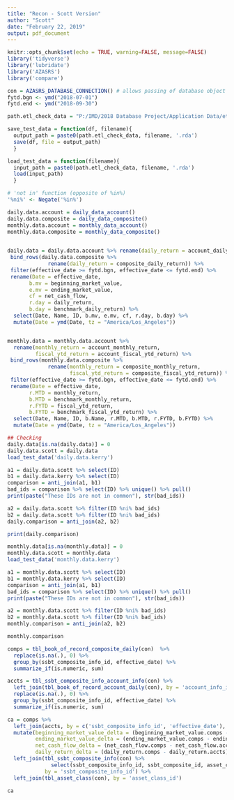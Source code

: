 ```yaml
---
title: "Recon - Scott Version"
author: "Scott"
date: "February 22, 2019"
output: pdf_document
---
```


```r
knitr::opts_chunk$set(echo = TRUE, warning=FALSE, message=FALSE)
library('tidyverse')
library('lubridate')
library('AZASRS')
library('compare')
```

```r
con = AZASRS_DATABASE_CONNECTION() # allows passing of database object for lazy querying
fytd.bgn <- ymd("2018-07-01")
fytd.end <- ymd("2018-09-30")

path.etl_check_data = "P:/IMD/2018 Database Project/Application Data/etl_check_data/"

save_test_data = function(df, filename){
  output_path = paste0(path.etl_check_data, filename, '.rda')
  save(df, file = output_path)
  }

load_test_data = function(filename){
  input_path = paste0(path.etl_check_data, filename, '.rda')
  load(input_path)
  }

# 'not in' function (opposite of %in%)
'%ni%' <- Negate('%in%')
```



```r
daily.data.account = daily_data_account()
daily.data.composite = daily_data_composite()
monthly.data.account = monthly_data_account()
monthly.data.composite = monthly_data_composite()
  

daily.data = daily.data.account %>% rename(daily_return = account_daily_return) %>%
 bind_rows(daily.data.composite %>% 
             rename(daily_return = composite_daily_return)) %>%
 filter(effective_date >= fytd.bgn, effective_date <= fytd.end) %>%
 rename(Date = effective_date,
       b.mv = beginning_market_value,
       e.mv = ending_market_value,
       cf = net_cash_flow,
       r.day = daily_return,
       b.day = benchmark_daily_return) %>%
  select(Date, Name, ID, b.mv, e.mv, cf, r.day, b.day) %>%
  mutate(Date = ymd(Date, tz = "America/Los_Angeles"))


monthly.data = monthly.data.account %>% 
  rename(monthly_return = account_monthly_return,
         fiscal_ytd_return = account_fiscal_ytd_return) %>%
 bind_rows(monthly.data.composite %>% 
             rename(monthly_return = composite_monthly_return,
                    fiscal_ytd_return = composite_fiscal_ytd_return)) %>%
 filter(effective_date >= fytd.bgn, effective_date <= fytd.end) %>%
 rename(Date = effective_date,
       r.MTD = monthly_return,
       b.MTD = benchmark_monthly_return,
       r.FYTD = fiscal_ytd_return,
       b.FYTD = benchmark_fiscal_ytd_return) %>%
  select(Date, Name, ID, b.Name, r.MTD, b.MTD, r.FYTD, b.FYTD) %>%
  mutate(Date = ymd(Date, tz = "America/Los_Angeles"))
```


```r
## Checking
daily.data[is.na(daily.data)] = 0
daily.data.scott = daily.data
load_test_data('daily.data.kerry')

a1 = daily.data.scott %>% select(ID)
b1 = daily.data.kerry %>% select(ID)
comparison = anti_join(a1, b1)
bad_ids = comparison %>% select(ID) %>% unique() %>% pull()
print(paste("These IDs are not in common"), str(bad_ids))

a2 = daily.data.scott %>% filter(ID %ni% bad_ids)
b2 = daily.data.scott %>% filter(ID %ni% bad_ids)
daily.comparison = anti_join(a2, b2)
```
```r
print(daily.comparison)
```


```r
monthly.data[is.na(monthly.data)] = 0
monthly.data.scott = monthly.data
load_test_data('monthly.data.kerry')

a1 = monthly.data.scott %>% select(ID)
b1 = monthly.data.kerry %>% select(ID)
comparison = anti_join(a1, b1)
bad_ids = comparison %>% select(ID) %>% unique() %>% pull()
print(paste("These IDs are not in common"), str(bad_ids))

a2 = monthly.data.scott %>% filter(ID %ni% bad_ids)
b2 = monthly.data.scott %>% filter(ID %ni% bad_ids)
monthly.comparison = anti_join(a2, b2)
```



```r
monthly.comparison
```



```r
comps = tbl_book_of_record_composite_daily(con)  %>%
  replace(is.na(.), 0) %>%
  group_by(ssbt_composite_info_id, effective_date) %>%
  summarize_if(is.numeric, sum)

accts = tbl_ssbt_composite_info_account_info(con) %>%
  left_join(tbl_book_of_record_account_daily(con), by = 'account_info_id') %>%
  replace(is.na(.), 0) %>%
  group_by(ssbt_composite_info_id, effective_date) %>%
  summarize_if(is.numeric, sum)

ca = comps %>%
  left_join(accts, by = c('ssbt_composite_info_id', 'effective_date'), suffix = c('.comps', '.accts')) %>%
  mutate(beginning_market_value_delta = (beginning_market_value.comps - beginning_market_value.accts),
         ending_market_value_delta = (ending_market_value.comps - ending_market_value.accts),
         net_cash_flow_delta = (net_cash_flow.comps - net_cash_flow.accts),
         daily_return_delta = (daily_return.comps - daily_return.accts)) %>%
  left_join(tbl_ssbt_composite_info(con) %>% 
              select(ssbt_composite_info_id, ssbt_composite_id, asset_class_id), 
            by = 'ssbt_composite_info_id') %>%
  left_join(tbl_asset_class(con), by = 'asset_class_id')
```

```r
ca
```


